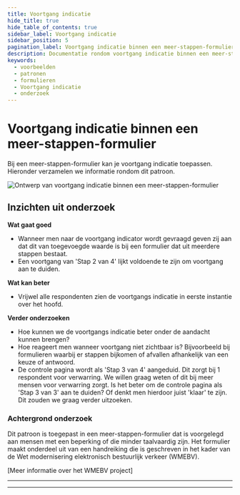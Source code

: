 ```yaml
---
title: Voortgang indicatie
hide_title: true
hide_table_of_contents: true
sidebar_label: Voortgang indicatie
sidebar_position: 5
pagination_label: Voortgang indicatie binnen een meer-stappen-formulier
description: Documentatie rondom voortgang indicatie binnen een meer-stappen-formulier
keywords:
  - voorbeelden
  - patronen
  - formulieren
  - Voortgang indicatie
  - onderzoek
---
```



# Voortgang indicatie binnen een meer-stappen-formulier

Bij een meer-stappen-formulier kan je voortgang indicatie toepassen. Hieronder verzamelen we informatie rondom dit patroon.

![Ontwerp van voortgang indicatie binnen een meer-stappen-formulier](https://raw.githubusercontent.com/nl-design-system/documentatie/assets/voorbeeld_formulier_voortgang.png)

## Inzichten uit onderzoek

**Wat gaat goed**

- Wanneer men naar de voortgang indicator wordt gevraagd geven zij aan dat dit van toegevoegde waarde is bij een formulier dat uit meerdere stappen bestaat.
- Een voortgang van 'Stap 2 van 4' lijkt voldoende te zijn om voortgang aan te duiden.

**Wat kan beter**

- Vrijwel alle respondenten zien de voortgangs indicatie in eerste instantie over het hoofd.

**Verder onderzoeken**

- Hoe kunnen we de voortgangs indicatie beter onder de aandacht kunnen brengen?
- Hoe reageert men wanneer voortgang niet zichtbaar is? Bijvoorbeeld bij formulieren waarbij er stappen bijkomen of afvallen afhankelijk van een keuze of antwoord.
- De controle pagina wordt als 'Stap 3 van 4' aangeduid. Dit zorgt bij 1 respondent voor verwarring. We willen graag weten of dit bij meer mensen voor verwarring zorgt. Is het beter om de controle pagina als 'Stap 3 van 3' aan te duiden? Of denkt men hierdoor juist 'klaar' te zijn. Dit zouden we graag verder uitzoeken.

<VideoPlayer videoId="foJdcTRviJM" />

### Achtergrond onderzoek

Dit patroon is toegepast in een meer-stappen-formulier dat is voorgelegd aan mensen met een beperking of die minder taalvaardig zijn. Het formulier maakt onderdeel uit van een handreiking die is geschreven in het kader van de Wet modernisering elektronisch bestuurlijk verkeer (WMEBV).

[Meer informatie over het WMEBV project]

---

<ResearchInfo />

---

<PatternFooterInfo />
